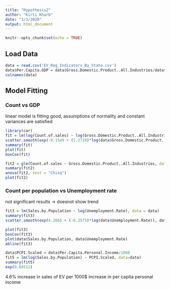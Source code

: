 ```yaml
---
title: "Hypothesis2"
author: "Kirti Kharb"
date: "3/3/2020"
output: html_document
---
```


```r
knitr::opts_chunk$set(echo = TRUE)
```

## Load Data
```r
data = read.csv('EV_Reg_Indicators_By_State.csv')
data$Per.Capita.GDP = data$Gross.Domestic.Product..All.Industries/data$Population
colnames(data)
```

## Model Fitting
### Count vs GDP
linear model is fitting good, assumptions of normality and constant variances are  satisfied
```r
library(car)
fit = lm(log(Count.of.sales) ~ log(Gross.Domestic.Product..All.Industries), data=data)
scatter.smooth(exp(-8.1549 + (1.2728)*log(data$Gross.Domestic.Product..All.Industries)), data$Count.of.sales)
summary(fit)
plot(fit)
boxCox(fit)

fit2 = glm(Count.of.sales ~ Gross.Domestic.Product..All.Industries, data=data, family=poisson)
summary(fit2)
anova(fit2, test = "Chisq")
plot(fit2)
```

### Count per population vs Unemployment rate
not significant results -> doesnot show trend
```r
fit3 = lm(Sales.by.Population ~ log(Unemployment.Rate), data = data)
summary(fit3)
scatter.smooth(exp(4.2065 + (-0.2575)*log(data$Unemployment.Rate)), data$Sales.by.Population)

plot(fit3)
boxCox(fit3)
plot(data$Sales.by.Population, data$Unemployment.Rate)
abline(fit3)
```

```r
data$PCPI.Scaled = data$Per.Capita.Personal.Income/1000
fit5 = lm(log(Sales.by.Population) ~ PCPI.Scaled, data=data)
summary(fit5)
exp(0.04512)
```
4.6% increase in sales of EV per 1000$ increase in per capita personal income
